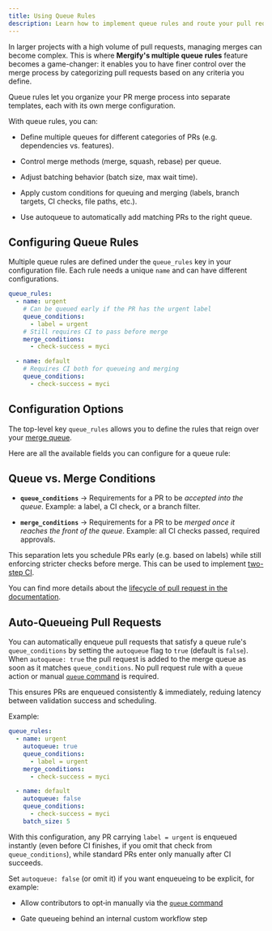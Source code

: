 ```yaml
---
title: Using Queue Rules
description: Learn how to implement queue rules and route your pull requests.
---
```



In larger projects with a high volume of pull requests, managing merges can
become complex. This is where **Mergify's multiple queue rules** feature
becomes a game-changer: it enables you to have finer control over the merge
process by categorizing pull requests based on any criteria you define.

Queue rules let you organize your PR merge process into separate templates,
each with its own merge configuration.

With queue rules, you can:

- Define multiple queues for different categories of PRs (e.g. dependencies vs.
  features).

- Control merge methods (merge, squash, rebase) per queue.

- Adjust batching behavior (batch size, max wait time).

- Apply custom conditions for queuing and merging (labels, branch targets, CI
  checks, file paths, etc.).

- Use autoqueue to automatically add matching PRs to the right queue.

## Configuring Queue Rules

Multiple queue rules are defined under the `queue_rules` key in your
configuration file. Each rule needs a unique `name` and can have different
configurations.

```yaml
queue_rules:
  - name: urgent
    # Can be queued early if the PR has the urgent label
    queue_conditions:
      - label = urgent
    # Still requires CI to pass before merge
    merge_conditions:
      - check-success = myci

  - name: default
    # Requires CI both for queueing and merging
    queue_conditions:
      - check-success = myci
```

## Configuration Options

The top-level key `queue_rules` allows you to define the rules that reign over
your [merge queue](/merge-queue).

Here are all the available fields you can configure for a queue rule:

<OptionsTable def="QueueRuleModel" />

## Queue vs. Merge Conditions

- **`queue_conditions`** → Requirements for a PR to be *accepted into the
  queue*. Example: a label, a CI check, or a branch filter.

- **`merge_conditions`** → Requirements for a PR to be *merged once it reaches
  the front of the queue*. Example: all CI checks passed, required approvals.

This separation lets you schedule PRs early (e.g. based on labels) while still
enforcing stricter checks before merge. This can be used to implement [two-step
CI](/merge-queue/two-step).

You can find more details about the [lifecycle of pull request in the
documentation](/merge-queue/lifecycle#lifecycle-of-a-pull-request-in-the-merge-queue).

## Auto‑Queueing Pull Requests

You can automatically enqueue pull requests that satisfy a queue rule's
`queue_conditions` by setting the `autoqueue` flag to `true` (default is
`false`). When `autoqueue: true` the pull request is added to the merge queue
as soon as it matches `queue_conditions`. No pull request rule with a `queue`
action or manual [`queue` command](/commands/queue) is required.

This ensures PRs are enqueued consistently & immediately, reduing latency
between validation success and scheduling.

Example:

```yaml
queue_rules:
  - name: urgent
    autoqueue: true
    queue_conditions:
      - label = urgent
    merge_conditions:
      - check-success = myci

  - name: default
    autoqueue: false
    queue_conditions:
      - check-success = myci
    batch_size: 5
```

With this configuration, any PR carrying `label = urgent` is enqueued instantly
(even before CI finishes, if you omit that check from `queue_conditions`),
while standard PRs enter only manually after CI succeeds.

Set `autoqueue: false` (or omit it) if you want enqueueing to be explicit, for
example:
- Allow contributors to opt‑in manually via the [`queue`
  command](/commands/queue)

- Gate queueing behind an internal custom workflow step
